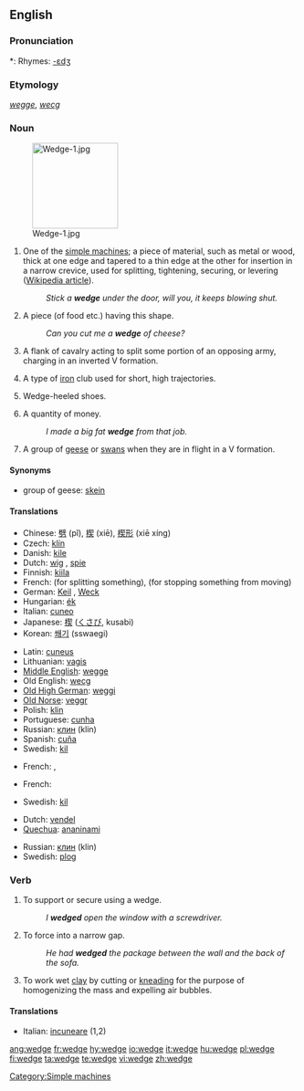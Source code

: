 {{wikipedia|dab=wedge}}
==English==

===Pronunciation===
*: Rhymes: [[Rhymes:English:-ɛdʒ|-ɛdʒ]]

===Etymology===
{{ME.}} ''[[wegge]]'', {{OE.}} ''[[wecg]]''

===Noun===
{{en-noun}}
[[Image:Wedge-1.jpg|150px|right]]

# One of the [[simple machine]]s; a piece of material, such as metal or wood, thick at one edge and tapered to a thin edge at the other for insertion in a narrow crevice, used for splitting, tightening, securing, or levering ([[w:Wedge (mechanical device)|Wikipedia article]]).
#: ''Stick a '''wedge''' under the door, will you, it keeps blowing shut.''
# A piece (of food etc.) having this shape.
#: ''Can you cut me a '''wedge''' of cheese?''
# {{archaic}} A flank of cavalry acting to split some portion of an opposing army, charging in an inverted V formation.
# {{golf}} A type of [[iron]] club used for short, high trajectories.
# {{in plural}} Wedge-heeled shoes.
# {{context|colloquial|UK}} A quantity of money.
#: ''I made a big fat '''wedge''' from that job.''
# A group of [[goose|geese]] or [[swan]]s when they are in flight in a V formation.

====Synonyms====
* group of geese: [[skein]]

====Translations====
{{trans-top|One of the simple machines}}
* Chinese: [[劈]] (pǐ), [[楔]] (xiē), [[楔形]] (xiē xíng)
* Czech: [[klín]] {{m}}
* Danish: [[kile]]
* Dutch: [[wig]] {{m}}, [[spie]] {{f}}
* Finnish: [[kiila]]
* French: {{t|fr|coin|m}} (for splitting something), {{t|fr|cale|f}} (for stopping something from moving)
* German: [[Keil]] {{m}}, [[Weck]] {{m}}
* Hungarian: [[ék]]
* Italian: [[cuneo]] {{m}}
* Japanese: [[楔]] ([[くさび]], kusabi)
* Korean: [[쐐기]] (sswaegi)
{{trans-mid}}
* Latin: [[cuneus]] {{m}}
* Lithuanian: [[vagis]]
* [[Middle English]]: [[wegge]]
* Old English: [[wecg]]
* [[Old High German]]: [[weggi]] {{m}}
* [[Old Norse]]: [[veggr]]
* Polish: [[klin]] {{m}}
* Portuguese: [[cunha]] {{f}}
* Russian: [[клин]] (klin) {{m}}
* Spanish: [[cuña]] {{f}}
* Swedish: [[kil]] {{c}}
{{trans-bottom}}

{{trans-top|piece of food etc.}}
* French: {{t|fr|part|m}}, {{t|fr|morceau|m}}
{{trans-mid}}
{{trans-bottom}}

{{trans-top|golf club}}
* French: {{t|fr|cale|f}}
{{trans-mid}}
{{trans-bottom}}

{{trans-top|flank of cavalry}}
* Swedish: [[kil]] {{c}}
{{trans-mid}}
{{trans-bottom}}

{{trans-top|group of geese or swans}}
* Dutch: [[vendel]] {{n}}
* [[Quechua]]: [[ananinami]]
{{trans-mid}}
* Russian: [[клин]] (klin) {{m}}
* Swedish: [[plog]] {{c}}
{{trans-bottom}}

===Verb===
{{en-verb|wedges|wedging|wedged}}

# To support or secure using a wedge.
#: ''I '''wedged''' open the window with a screwdriver.''
# To force into a narrow gap.
#: ''He had '''wedged''' the package between the wall and the back of the sofa.''
# To work wet [[clay]] by cutting or [[knead|kneading]] for the purpose of homogenizing the mass and expelling air bubbles.

====Translations====
{{top}}
* Italian: [[incuneare]] (1,2)
{{mid}}

{{bottom}}

[[Category:Simple machines]]

[[ang:wedge]]
[[fr:wedge]]
[[hy:wedge]]
[[io:wedge]]
[[it:wedge]]
[[hu:wedge]]
[[pl:wedge]]
[[fi:wedge]]
[[ta:wedge]]
[[te:wedge]]
[[vi:wedge]]
[[zh:wedge]]